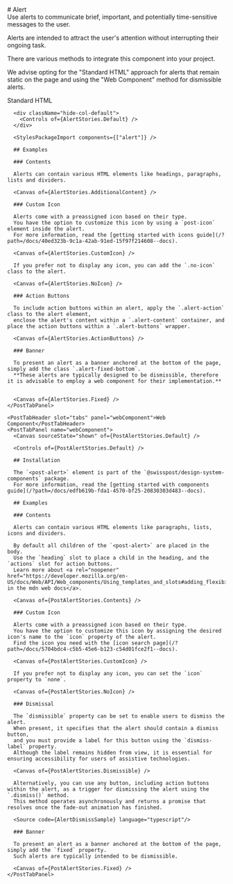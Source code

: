 
<Meta of={AlertStories} />

<div className="docs-title">
  # Alert

  <nav>
    <link-design of={JSON.stringify(AlertStories)}></link-design>
  </nav>
</div>

<div className="lead">
  Use alerts to communicate brief, important, and potentially time-sensitive messages to the user.
</div>

Alerts are intended to attract the user's attention without interrupting their ongoing task.

<PostAlert type="info">
  <p slot="heading">There are various methods to integrate this component into your project.</p>
  <p>
    We advise opting for the "Standard HTML" approach for alerts that remain static on the page and
    using the "Web Component" method for dismissible alerts.
  </p>
</PostAlert>

<PostTabs>
    <PostTabHeader slot="tabs" panel="standardHTML">Standard HTML</PostTabHeader>
    <PostTabPanel name="standardHTML">
      <Canvas sourceState="shown" of={AlertStories.Default} />

      <div className="hide-col-default">
        <Controls of={AlertStories.Default} />
      </div>

      <StylesPackageImport components={["alert"]} />

      ## Examples

      ### Contents

      Alerts can contain various HTML elements like headings, paragraphs, lists and dividers.

      <Canvas of={AlertStories.AdditionalContent} />

      ### Custom Icon

      Alerts come with a preassigned icon based on their type.
      You have the option to customize this icon by using a `post-icon` element inside the alert.
      For more information, read the [getting started with icons guide](/?path=/docs/40ed323b-9c1a-42ab-91ed-15f97f214608--docs).

      <Canvas of={AlertStories.CustomIcon} />

      If you prefer not to display any icon, you can add the `.no-icon` class to the alert.

      <Canvas of={AlertStories.NoIcon} />

      ### Action Buttons

      To include action buttons within an alert, apply the `.alert-action` class to the alert element,
      enclose the alert's content within a `.alert-content` container, and place the action buttons within a `.alert-buttons` wrapper.

      <Canvas of={AlertStories.ActionButtons} />

      ### Banner

      To present an alert as a banner anchored at the bottom of the page, simply add the class `.alert-fixed-bottom`.
      **These alerts are typically designed to be dismissible, therefore it is advisable to employ a web component for their implementation.**


      <Canvas of={AlertStories.Fixed} />
    </PostTabPanel>

    <PostTabHeader slot="tabs" panel="webComponent">Web Component</PostTabHeader>
    <PostTabPanel name="webComponent">
      <Canvas sourceState="shown" of={PostAlertStories.Default} />

      <Controls of={PostAlertStories.Default} />

      ## Installation

      The `<post-alert>` element is part of the `@swisspost/design-system-components` package.
      For more information, read the [getting started with components guide](/?path=/docs/edfb619b-fda1-4570-bf25-20830303d483--docs).

      ## Examples

      ### Contents

      Alerts can contain various HTML elements like paragraphs, lists, icons and dividers.

      By default all children of the `<post-alert>` are placed in the body.
      Use the `heading` slot to place a child in the heading, and the `actions` slot for action buttons.
      Learn more about <a rel="noopener" href="https://developer.mozilla.org/en-US/docs/Web/API/Web_components/Using_templates_and_slots#adding_flexibility_with_slots">slots in the mdn web docs</a>.

      <Canvas of={PostAlertStories.Contents} />

      ### Custom Icon

      Alerts come with a preassigned icon based on their type.
      You have the option to customize this icon by assigning the desired icon's name to the `icon` property of the alert.
      Find the icon you need with the [icon search page](/?path=/docs/5704bdc4-c5b5-45e6-b123-c54d01fce2f1--docs).

      <Canvas of={PostAlertStories.CustomIcon} />

      If you prefer not to display any icon, you can set the `icon` property to `none`.

      <Canvas of={PostAlertStories.NoIcon} />

      ### Dismissal

      The `dismissible` property can be set to enable users to dismiss the alert.
      When present, it specifies that the alert should contain a dismiss button,
      and you must provide a label for this button using the `dismiss-label` property.
      Although the label remains hidden from view, it is essential for ensuring accessibility for users of assistive technologies.

      <Canvas of={PostAlertStories.Dismissible} />

      Alternatively, you can use any button, including action buttons within the alert, as a trigger for dismissing the alert using the `.dismiss()` method.
      This method operates asynchronously and returns a promise that resolves once the fade-out animation has finished.

      <Source code={AlertDismissSample} language="typescript"/>

      ### Banner

      To present an alert as a banner anchored at the bottom of the page, simply add the `fixed` property.
      Such alerts are typically intended to be dismissible.

      <Canvas of={PostAlertStories.Fixed} />
    </PostTabPanel>

</PostTabs>
